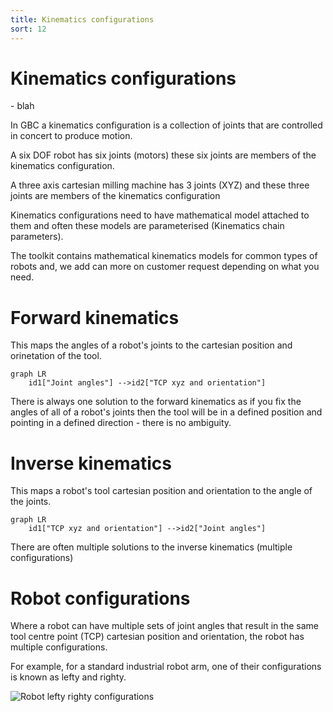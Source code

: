 ```yaml
---
title: Kinematics configurations
sort: 12
---
```


# Kinematics configurations

<Tldr>
     - blah
</Tldr>

In GBC a kinematics configuration is a collection of joints that are controlled in concert to produce motion.

A six DOF robot has six joints (motors) these six joints are members of the kinematics configuration.

A three axis cartesian milling machine has 3 joints (XYZ) and these three joints are members of the kinematics configuration

Kinematics configurations need to have mathematical model attached to them and often these models are parameterised (Kinematics chain parameters).

The toolkit contains mathematical kinematics models for common types of robots and, we add can more on customer request depending on what you need.

# Forward kinematics
This maps the angles of a robot's joints to the cartesian position and orinetation of the tool.
```mermaid
graph LR
    id1["Joint angles"] -->id2["TCP xyz and orientation"]
```

There is always one solution to the forward kinematics as if you fix the angles of all of a robot's joints then the tool will be in a defined position and pointing in a defined direction - there is no ambiguity.

# Inverse kinematics
This maps a robot's tool cartesian position and orientation to the angle of the joints.
```mermaid
graph LR
    id1["TCP xyz and orientation"] -->id2["Joint angles"]
```
There are often multiple solutions to the inverse kinematics (multiple configurations)

# Robot configurations

Where a robot can have multiple sets of joint angles that result in the same tool centre point (TCP) cartesian position and orientation, the robot has multiple configurations.

For example, for a standard industrial robot arm, one of their configurations is known as lefty and righty.

<Image meta={lefty_righty} alt="Robot lefty righty configurations"/>




